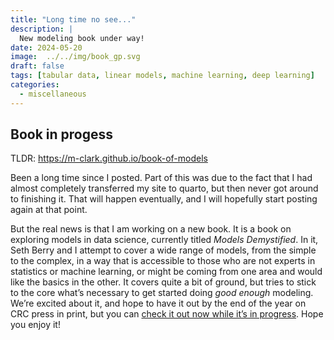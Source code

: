 ```yaml
---
title: "Long time no see..."
description: |
  New modeling book under way!
date: 2024-05-20
image:  ../../img/book_gp.svg  
draft: false
tags: [tabular data, linear models, machine learning, deep learning]
categories:
  - miscellaneous
---
```



## Book in progess

TLDR: [https://m-clark.github.io/book-of-models](https://m-clark.github.io/book-of-models)

Been a long time since I posted. Part of this was due to the fact that I had almost completely transferred my site to quarto, but then never got around to finishing it. That will happen eventually, and I will hopefully start posting again at that point.


But the real news is that I am working on a new book. It is a book on exploring models in data science, currently titled *Models Demystified*. In it, Seth Berry and I attempt to cover a wide range of models, from the simple to the complex, in a way that is accessible to those who are not experts in statistics or machine learning, or might be coming from one area and would like the basics in the other.  It covers quite a bit of ground, but tries to stick to the core what's necessary to get started doing *good enough* modeling. We're excited about it, and hope to have it out by the end of the year on CRC press in print, but you can [check it out now while it's in progress](https://m-clark.github.io/book-of-models). Hope you enjoy it!